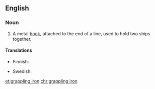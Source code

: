 ==English==

===Noun===
{{en-noun}}

# {{lb|en|nautical}} A metal [[hook]], attached to the end of a line, used to hold two ships together.

====Translations====
{{trans-top|metal hook used to hold two ships together}}
* Finnish: {{t|fi|entraushaka}}
{{trans-mid}}
* Swedish: {{t|sv|änterhake|c}}
{{trans-bottom}}

[[et:grappling iron]]
[[chr:grappling iron]]